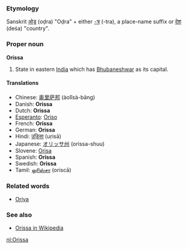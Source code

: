 ===Etymology===
Sanskrit [[ओड्र]] (oḍra) "Oḍra" + either [[-त्र]] (-tra), a place-name suffix or [[देश]] (deśa) "country".

===Proper noun===
'''Orissa'''
#State in eastern [[India]] which has [[Bhubaneshwar]] as its capital.

====Translations====
*Chinese: [[奥里萨邦]] (àolǐsà-bāng)
*Danish: '''Orissa'''
*Dutch: '''Orissa'''
*[[Esperanto]]: [[Oriso]]
*French: '''Orissa''' '' ''
*German: '''Orissa'''
*Hindi: [[उड़िसा]] (uṛisā)
*Japanese: [[オリッサ州]] (orissa-shuu)
*Slovene: [[Orisa]]
*Spanish: '''Orissa'''
*Swedish: '''Orissa'''
*Tamil: [[ஒரிஸ்சா]] (oriscā)

===Related words===
*[[Oriya]]

===See also===
*[[w:Orissa|Orissa in Wikipedia]]

[[nl:Orissa]]